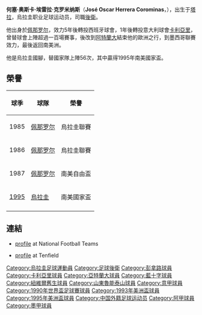 {{Football player infobox
 | playername = 埃雷拉
 | image = 
 | fullname =  José Oscar Herrera Corominas 
 | height =  {{height|m=1.82}} 
 | nickname = 
 | dateofbirth =   {{birth date and age|1965|6|17}}         
 | cityofbirth = [[塔拉_(乌拉圭)|塔拉]] 
 | countryofbirth = [[烏拉圭|烏拉圭]]
 | currentclub  = 
 | clubnumber = 
 | position = [[後衛_(足球)|後衛]]
 | youthyears = 
 | youthclubs =  
 | years = 1984-89 <br /> 1989-90 <br /> 1990-95 <br /> 1995-96 <br /> 1997 <br /> 1997-98 <br /> 1998 <br /> 1999 <br /> 2000 <br /> 2001 <br /> 2001 <br /> 2001 <br /> 2002 
 | clubs = [[佩那罗尔足球俱乐部|佩那罗尔]] <br /> {{tsl|en|UE Figueres||費拉戈斯}} <br /> [[卡利亞里|卡利亞里]] <br />  [[阿特蘭大|阿特蘭大]] <br /> [[藍十字|藍十字]]<br /> [[紐維爾舊生|紐維爾舊生]]  <br /> [[佩那罗尔足球俱乐部|佩那罗尔]] <br />  [[蒙得维的亚竞赛俱乐部|蒙特維多競賽會]]<br /> [[蒙得维的亚流浪者足球俱乐部|蒙特維多漫遊者]]<br /> [[佩那罗尔足球俱乐部|佩那罗尔]]<br /> [[山東魯能|山東魯能]] <br /> [[佩西比萬隆|萬隆]] <br /> [[蒙得维的亚流浪者足球俱乐部|蒙特維多漫遊者]]  
 | caps(goals) =  97 (12) <br /> - <br /> 148 (13) <br /> 41 (2) <br /> 12 (1) <br /> 11 (0) <br /> 11 (1) <br /> 27 (8) <br /> 31 (2) <br /> 5 (1) <br /> - <br /> 8 (0) 
 | nationalyears       = 1988-97
 | nationalteam        = [[烏拉圭國家足球隊|烏拉圭]]
 | nationalcaps(goals) = 56 (4)
 | pcupdate =  April 2008
}}


'''何塞·奥斯卡·埃雷拉·克罗米纳斯'''（'''José Oscar Herrera Corominas'''，{{bd|1965年|06月17日|||A}}），出生于[[塔拉_(乌拉圭)|塔拉]]，烏拉圭职业足球运动员，司職[[後衛_(足球)|後衛]]。

他出身於[[佩那罗尔足球俱乐部|佩那罗尔]]，效力5年後轉投西班牙球會{{tsl|en|UE Figueres||費拉戈斯}}，1年後轉投意大利球會[[卡利亞里|卡利亞里]]，曾替球會上陣超過一百場賽事，後改到[[阿特蘭大|阿特蘭大]]結束他的歐洲之行，到墨西哥聯賽效力，最後返回南美洲。

他是烏拉圭國腳，替國家隊上陣56次，其中贏得1995年南美國家盃。

== 榮譽 ==
{| class="wikitable"
!球季
!球隊
!榮譽
|-
|1985||{{flagicon|Uruguay}} [[佩那罗尔足球俱乐部|佩那罗尔]]|| 烏拉圭聯賽
|-
|1986||{{flagicon|Uruguay}} [[佩那罗尔足球俱乐部|佩那罗尔]]|| 烏拉圭聯賽
|-
|1987||{{flagicon|Uruguay}} [[佩那罗尔足球俱乐部|佩那罗尔]]|| 南美自由盃
|-
|[[Copa_América_1995|1995]]||{{flagicon|Uruguay}} [[烏拉圭國家足球隊|烏拉圭]]|| 南美國家盃
|-
|}

== 連結 ==
* [http://www.national-football-teams.com/v2/player.php?id=15099 profile]{{Wayback|url=http://www.national-football-teams.com/v2/player.php?id=15099 |date=20120825213548 }} at National Football Teams
*{{es icon}} [https://web.archive.org/web/20040918200055/http://www.tenfieldigital.com.uy/servlet/hprfchsj?0%2C2%2C2%2F43%2F%2C1%2C10 profile] at Tenfield

{{DEFAULTSORT:Herrera, Jose Oscar}}
[[Category:烏拉圭足球運動員|Category:烏拉圭足球運動員]]
[[Category:足球後衛|Category:足球後衛]]
[[Category:彭拿路球員|Category:彭拿路球員]]
[[Category:卡利亞里球員|Category:卡利亞里球員]]
[[Category:亞特蘭大球員|Category:亞特蘭大球員]]
[[Category:藍十字球員|Category:藍十字球員]]
[[Category:紐維爾舊生球員|Category:紐維爾舊生球員]]
[[Category:山東魯能泰山球員|Category:山東魯能泰山球員]]
[[Category:意甲球員|Category:意甲球員]]
[[Category:1990年世界盃足球賽球員|Category:1990年世界盃足球賽球員]]
[[Category:1993年美洲盃球員|Category:1993年美洲盃球員]]
[[Category:1995年美洲盃球員|Category:1995年美洲盃球員]]
[[Category:中国外籍足球运动员|Category:中国外籍足球运动员]]
[[Category:阿甲球員|Category:阿甲球員]]
[[Category:墨甲球員|Category:墨甲球員]]